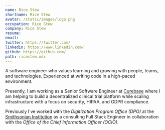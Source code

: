 ```yaml
---
name: Rice Stew
shortname: Rice Stew
avatar: /static/images/logo.png
occupation: Rice Stew
company: Rice Stew
resume: 
email: 
twitter: https://twitter.com/
linkedin: https://www.linkedin.com/
github: https://github.com/
path: ricestew.mdx
---
```


A software engineer who values learning and growing with people, teams, and technologies. Experienced at writing code in a high-paced environment.

Presently, I am working as a Senior Software Engineer at [Curebase](https://www.curebase.com) where I am helping to build a decentralized clinical trial platform while scaling infrastructure with a focus on security, HIPAA, and GDPR compliance.

Previously I've worked with the _Digitization Program Office (DPO)_ at the [Smithsonian Institution](https://www.si.edu) as a consulting Full Stack Engineer in collaboration with the _Office of the Chief Information Officer (OCIO)_.